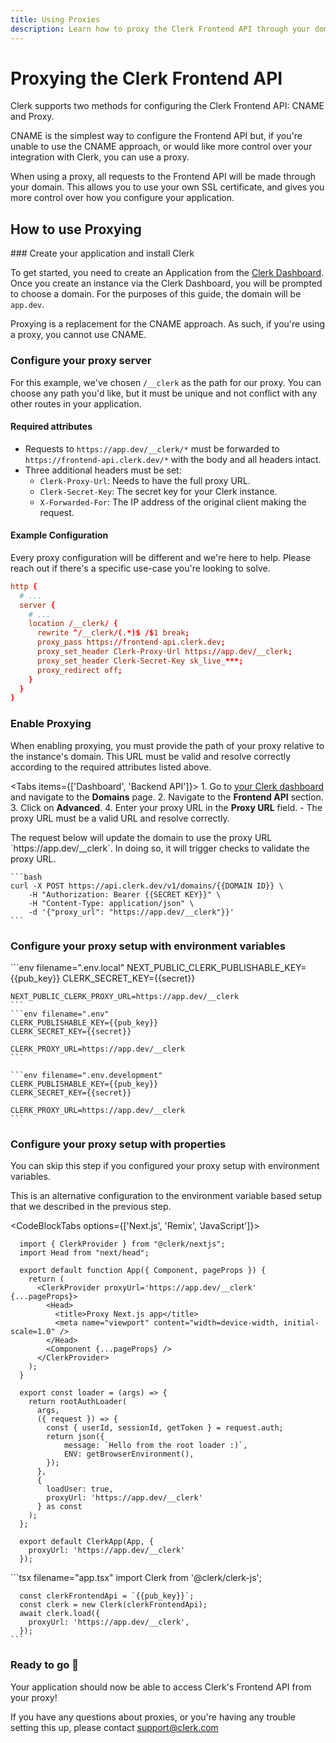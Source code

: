 ```yaml
---
title: Using Proxies
description: Learn how to proxy the Clerk Frontend API through your domain.
---
```


# Proxying the Clerk Frontend API

Clerk supports two methods for configuring the Clerk Frontend API: CNAME and Proxy. 

CNAME is the simplest way to configure the Frontend API but, if you're unable to use the CNAME approach, or would like more control over your integration with Clerk, you can use a proxy.

When using a proxy, all requests to the Frontend API will be made through your domain. This allows you to use your own SSL certificate, and gives you more control over how you configure your application.

## How to use Proxying

<Steps>
### Create your application and install Clerk

To get started, you need to create an Application from the [Clerk Dashboard](https://dashboard.clerk.com/). Once you create an instance via the Clerk Dashboard, you will be prompted to choose a domain. For the purposes of this guide, the domain will be `app.dev`.

<Callout type="warning">Proxying is a replacement for the CNAME approach. As such, if you're using a proxy, you cannot use CNAME.</Callout>

### Configure your proxy server

For this example, we've chosen `/__clerk` as the path for our proxy. You can choose any path you'd like, but it must be unique and not conflict with any other routes in your application.

#### Required attributes

- Requests to `https://app.dev/__clerk/*` must be forwarded to `https://frontend-api.clerk.dev/*` with the body and all headers intact.
- Three additional headers must be set:
  - `Clerk-Proxy-Url`: Needs to have the full proxy URL.
  - `Clerk-Secret-Key`: The secret key for your Clerk instance.
  - `X-Forwarded-For`: The IP address of the original client making the request.

#### Example Configuration

<Callout type="info">Every proxy configuration will be different and we're here to help. Please reach out if there's a specific use-case you're looking to solve.</Callout>

```conf filename="nginx.conf"
http {
  # ...
  server {
    # ...
    location /__clerk/ {
      rewrite ^/__clerk/(.*)$ /$1 break;
      proxy_pass https://frontend-api.clerk.dev;
      proxy_set_header Clerk-Proxy-Url https://app.dev/__clerk;
      proxy_set_header Clerk-Secret-Key sk_live_***;
      proxy_redirect off;
    }
  }
}
```

### Enable Proxying

When enabling proxying, you must provide the path of your proxy relative to the instance's domain. This URL must be valid and resolve correctly according to the required attributes listed above.

<Tabs items={['Dashboard', 'Backend API']}>
  <Tab>
    1. Go to [your Clerk dashboard](https://dashboard.clerk.com/) and navigate to the **Domains** page.
    2. Navigate to the **Frontend API** section.
    3. Click on **Advanced**.
    4. Enter your proxy URL in the **Proxy URL** field.
      - The proxy URL must be a valid URL and resolve correctly.
  <Tab>

  <Tab>
    The request below will update the domain to use the proxy URL `https://app.dev/__clerk`. In doing so, it will trigger checks to validate the proxy URL.

    ```bash
    curl -X POST https://api.clerk.dev/v1/domains/{{DOMAIN ID}} \
        -H "Authorization: Bearer {{SECRET KEY}}" \
        -H "Content-Type: application/json" \
        -d '{"proxy_url": "https://app.dev/__clerk"}}'
    ```
  </Tab>
</Tabs>

### Configure your proxy setup with environment variables

<InjectKeys>
  <CodeBlockTabs options={["Next.js", "Remix", 'Gatsby']}>
    ```env filename=".env.local"
    NEXT_PUBLIC_CLERK_PUBLISHABLE_KEY={{pub_key}}
    CLERK_SECRET_KEY={{secret}}

    NEXT_PUBLIC_CLERK_PROXY_URL=https://app.dev/__clerk
    ```
    ```env filename=".env"
    CLERK_PUBLISHABLE_KEY={{pub_key}}
    CLERK_SECRET_KEY={{secret}}

    CLERK_PROXY_URL=https://app.dev/__clerk
    ```

    ```env filename=".env.development"
    CLERK_PUBLISHABLE_KEY={{pub_key}}
    CLERK_SECRET_KEY={{secret}}

    CLERK_PROXY_URL=https://app.dev/__clerk
    ```
  </CodeBlockTabs>
</InjectKeys>

### Configure your proxy setup with properties

You can skip this step if you configured your proxy setup with environment variables.

This is an alternative configuration to the environment variable based setup that we described in the previous step.

<CodeBlockTabs options={['Next.js', 'Remix', 'JavaScript']}>
  ```tsx filename="_app.tsx"
    import { ClerkProvider } from "@clerk/nextjs";
    import Head from "next/head";

    export default function App({ Component, pageProps }) {
      return (
        <ClerkProvider proxyUrl='https://app.dev/__clerk' {...pageProps}>
          <Head>
            <title>Proxy Next.js app</title>
            <meta name="viewport" content="width=device-width, initial-scale=1.0" />
          </Head>
          <Component {...pageProps} />
        </ClerkProvider>
      );
    }
  ```

  ```tsx filename="root.tsx"
    export const loader = (args) => {
      return rootAuthLoader(
        args,
        ({ request }) => {
          const { userId, sessionId, getToken } = request.auth;
          return json({
              message: `Hello from the root loader :)`,
              ENV: getBrowserEnvironment(),
          });
        },
        {
          loadUser: true,
          proxyUrl: 'https://app.dev/__clerk'
        } as const
      );
    };

    export default ClerkApp(App, {
      proxyUrl: 'https://app.dev/__clerk'
    });
  ```

  <InjectKeys>
    ```tsx filename="app.tsx"
      import Clerk from '@clerk/clerk-js';

      const clerkFrontendApi = `{{pub_key}}`;
      const clerk = new Clerk(clerkFrontendApi);
      await clerk.load({
        proxyUrl: 'https://app.dev/__clerk',
      });
    ```
  </InjectKeys>
</CodeBlockTabs>

### Ready to go 🎉
Your application should now be able to access Clerk's Frontend API from your proxy!
</Steps>

If you have any questions about proxies, or you're having any trouble setting this up, please contact support@clerk.com
